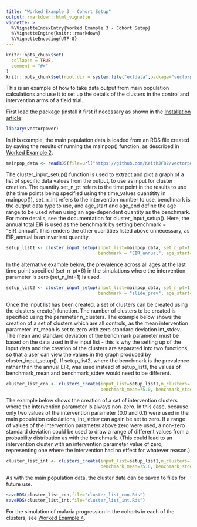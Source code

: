```yaml
---
title: "Worked Example 3 - Cohort Setup"
output: rmarkdown::html_vignette
vignette: >
  %\VignetteIndexEntry{Worked Example 3 - Cohort Setup}
  %\VignetteEngine{knitr::rmarkdown}
  %\VignetteEncoding{UTF-8}
---
```


```r
knitr::opts_chunk$set(
  collapse = TRUE,
  comment = "#>"
)
knitr::opts_chunk$set(root.dir = system.file("extdata",package="vectorpower"))
```

This is an example of how to take data output from main population calculations and use it to set up the details of the clusters in the control and intervention arms of a field trial. 

First load the package (install it first if necessary as shown in the [Installation article](https://keithjf82.github.io/vectorpower/articles/B_installation.html):

```r
library(vectorpower)
```

In this example, the main population data is loaded from an RDS file created by saving the results of running the mainpop() function, as described in [Worked Example 2](https://keithjf82.github.io/vectorpower/articles/D_worked_example02.html).

```r
mainpop_data <- readRDS(file=url("https://github.com/KeithJF82/vectorpower/raw/master/inst/extdata/mainpop_data.Rds"))
```

The cluster_input_setup() function is used to extract and plot a graph of a list of specific data values from the output, to use as input for cluster creation. The quantity set_n_pt refers to the time point in the results to use (the time points being specified using the time_values quantitity in mainpop()), set_n_int refers to the intervention number to use, benchmark is the output data type to use, and age_start and age_end define the age range to be used when using an age-dependent quantity as the benchmark. For more details, see the documentation for cluster_input_setup(). Here, the annual total EIR is used as the benchmark by setting benchmark = "EIR_annual". This renders the other quantities listed above unnecessary, as EIR_annual is an invariant quantity.

```r
setup_list1 <- cluster_input_setup(input_list=mainpop_data, set_n_pt=1, set_n_int=1,
                                   benchmark = "EIR_annual", age_start=0.0, age_end=65.0)
```

In the alternative example below, the prevalence across all ages at the last time point specified (set_n_pt=6) in the simulations where the intervention parameter is zero (set_n_int=1) is used.

```r
setup_list2 <- cluster_input_setup(input_list=mainpop_data, set_n_pt=1, set_n_int=1,
                                   benchmark = "slide_prev", age_start=0.0, age_end=65.0)
```

Once the input list has been created, a set of clusters can be created using the clusters_create() function. The number of clusters to be created is specified using the parameter n_clusters. The example below shows the creation of a set of clusters which are all controls, as the mean intervention parameter int_mean is set to zero with zero standard deviation int_stdev. The mean and standard deviation of the benchmark parameter must be based on the data used in the input list - this is why the setting up of the input data and the creation of the clusters are separated into two functions, so that a user can view the values in the graph produced by cluster_input_setup(). If setup_list2, where the benchmark is the prevalence rather than the annual EIR, was used instead of setup_list1, the values of benchmark_mean and benchmark_stdev would need to be different.

```r
cluster_list_con <- clusters_create(input_list=setup_list1,n_clusters=10,
                                    benchmark_mean=75.0, benchmark_stdev=5.0, int_mean=0.0, int_stdev=0.0)
```

The example below shows the creation of a set of intervention clusters where the intervention parameter is always non-zero. In this case, because only two values of the intervention parameter (0.0 and 0.1) were used in the main population calculations, int_stdev can again be set to zero. If a range of values of the intervention parameter above zero were used, a non-zero standard deviation could be used to draw a range of different values from a probability distribution as with the benchmark. (This could lead to an intervention cluster with an intervention parameter value of zero, representing one where the intervention had no effect for whatever reason.)

```r
cluster_list_int <- clusters_create(input_list=setup_list1,n_clusters=10,
                                    benchmark_mean=75.0, benchmark_stdev=5.0,int_mean=0.1, int_stdev=0.0)
```

As with the main population data, the cluster data can be saved to files for future use.

```r
saveRDS(cluster_list_con,file="cluster_list_con.Rds")
saveRDS(cluster_list_int,file="cluster_list_int.Rds")
```

For the simulation of malaria progression in the cohorts in each of the clusters, see [Worked Example 4](https://keithjf82.github.io/vectorpower/articles/F_worked_example04.html).
